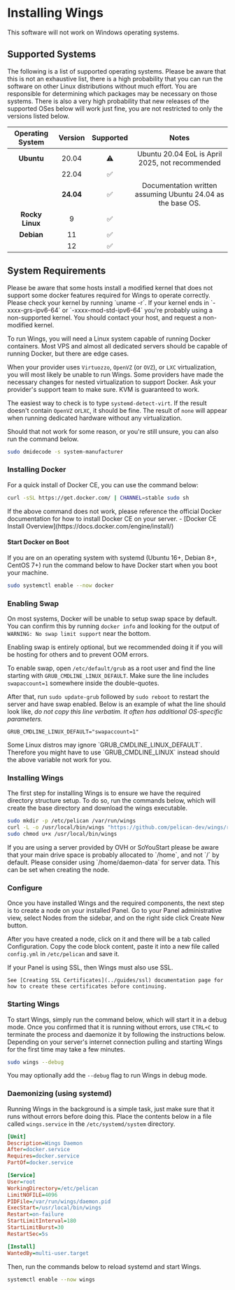 
# Installing Wings

<Admonition type="warning">
This software will not work on Windows operating systems.
</Admonition>

## Supported Systems

The following is a list of supported operating systems. Please be aware that this is not an exhaustive list,
there is a high probability that you can run the software on other Linux distributions without much effort.
You are responsible for determining which packages may be necessary on those systems. There is also a very
high probability that new releases of the supported OSes below will work just fine, you are not restricted to
only the versions listed below.

| Operating System | Version | Supported | Notes                                                       |
|:----------------:|:-------:|:---------:|:-----------------------------------------------------------:|
| **Ubuntu**       | 20.04   |     ⚠️︎︎    | Ubuntu 20.04 EoL is April 2025, not recommended             |
|                  | 22.04   |     ✅︎  |                                                             |
|                  |**24.04**|     ✅︎  |Documentation written assuming Ubuntu 24.04 as the base OS.  |
| **Rocky Linux**  | 9       |     ✅︎  |                                                             |
| **Debian**       | 11      |     ✅︎  |                                                             |
|                  | 12      |     ✅︎  |                                                             |

## System Requirements

<Admonition type="warning">
    Please be aware that some hosts install a modified kernel that does not support some docker features required for Wings to operate correctly. Please
    check your kernel by running `uname -r`. If your kernel ends in `-xxxx-grs-ipv6-64` or `-xxxx-mod-std-ipv6-64` you're
    probably using a non-supported kernel. You should contact your host, and request a non-modified kernel.
</Admonition>

To run Wings, you will need a Linux system capable of running Docker containers. Most VPS and almost all
dedicated servers should be capable of running Docker, but there are edge cases.

When your provider uses `Virtuozzo`, `OpenVZ` (or `OVZ`), or `LXC` virtualization, you will most likely be unable to
run Wings. Some providers have made the necessary changes for nested virtualization to support Docker. Ask your provider's support team to make sure. KVM is guaranteed to work.

The easiest way to check is to type `systemd-detect-virt`.
If the result doesn't contain `OpenVZ` or`LXC`, it should be fine. The result of `none` will appear when running dedicated hardware without any virtualization.

Should that not work for some reason, or you're still unsure, you can also run the command below.

```sh
sudo dmidecode -s system-manufacturer
```

### Installing Docker

For a quick install of Docker CE, you can use the command below:

```sh
curl -sSL https://get.docker.com/ | CHANNEL=stable sudo sh
```

<Admonition type="info" title="Installing Docker CE">
    If the above command does not work, please reference the official Docker documentation for how to install Docker CE on your server.
    - [Docker CE Install Overview](https://docs.docker.com/engine/install/)
</Admonition>

#### Start Docker on Boot

If you are on an operating system with systemd (Ubuntu 16+, Debian 8+, CentOS 7+) run the command below to have Docker start when you boot your machine.

```sh
sudo systemctl enable --now docker
```

### Enabling Swap

On most systems, Docker will be unable to setup swap space by default. You can confirm this by running `docker info` and looking for the output of `WARNING: No swap limit support` near the bottom.

Enabling swap is entirely optional, but we recommended doing it if you will be hosting for others and to prevent OOM errors.

To enable swap, open `/etc/default/grub` as a root user and find the line starting with `GRUB_CMDLINE_LINUX_DEFAULT`. Make
sure the line includes `swapaccount=1` somewhere inside the double-quotes.

After that, run `sudo update-grub` followed by `sudo reboot` to restart the server and have swap enabled.
Below is an example of what the line should look like, _do not copy this line verbatim. It often has additional OS-specific parameters._

```text
GRUB_CMDLINE_LINUX_DEFAULT="swapaccount=1"
```

<Admonition type="info" title="GRUB Configurations">
    Some Linux distros may ignore `GRUB_CMDLINE_LINUX_DEFAULT`.  
    Therefore you might have to use `GRUB_CMDLINE_LINUX` instead should the above variable not work for you.
</Admonition>

### Installing Wings

The first step for installing Wings is to ensure we have the required directory structure setup. To do so,
run the commands below, which will create the base directory and download the wings executable.

```sh
sudo mkdir -p /etc/pelican /var/run/wings
curl -L -o /usr/local/bin/wings "https://github.com/pelican-dev/wings/releases/latest/download/wings_linux_$([[ "$(uname -m)" == "x86_64" ]] && echo "amd64" || echo "arm64")"
sudo chmod u+x /usr/local/bin/wings
```

<Admonition type="warning" title="OVH/SYS Dedicated Servers">
    If you are using a server provided by OVH or SoYouStart please be aware that your main drive space is probably allocated to
    `/home`, and not `/` by default. Please consider using `/home/daemon-data` for server data. This can be set when creating the node.
</Admonition>

### Configure

Once you have installed Wings and the required components, the next step is to create a node on your installed Panel. 
Go to your Panel administrative view, select Nodes from the sidebar, and on the right side click Create New button.

After you have created a node, click on it and there will be a tab called Configuration. 
Copy the code block content, paste it into a new file called `config.yml` in `/etc/pelican` and save it.

<!-- Alternatively, you can click on the Generate Token button, copy the sh command and paste it into your terminal. -->

<Admonition type="warning" title="Using ssl?">
    If your Panel is using SSL, then Wings must also use SSL.  
    
    See [Creating SSL Certificates](../guides/ssl) documentation page for how to create these certificates before continuing.
</Admonition>

### Starting Wings

To start Wings, simply run the command below, which will start it in a debug mode. 
Once you confirmed that it is running without errors, use `CTRL+C` to terminate the process and daemonize it by following the instructions below. 
Depending on your server's internet connection pulling and starting Wings for the first time may take a few minutes.

```sh
sudo wings --debug
```

You may optionally add the `--debug` flag to run Wings in debug mode.

### Daemonizing (using systemd)

Running Wings in the background is a simple task, just make sure that it runs without errors before doing
this. Place the contents below in a file called `wings.service` in the `/etc/systemd/system` directory.

```ini {9} title="/etc/systemd/system/wings.service"
[Unit]
Description=Wings Daemon
After=docker.service
Requires=docker.service
PartOf=docker.service

[Service]
User=root
WorkingDirectory=/etc/pelican
LimitNOFILE=4096
PIDFile=/var/run/wings/daemon.pid
ExecStart=/usr/local/bin/wings
Restart=on-failure
StartLimitInterval=180
StartLimitBurst=30
RestartSec=5s

[Install]
WantedBy=multi-user.target
```

Then, run the commands below to reload systemd and start Wings.

```sh
systemctl enable --now wings
```
